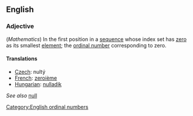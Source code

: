 ==English==

===Adjective===

(''Mathematics'') In the first position in a [[sequence]] whose index set has [[zero]] as its smallest [[element]]; the [[ordinal number]] corresponding to zero.

====Translations====

*[[Czech]]: nultý
*[[French]]: [[zeroième]]
*[[Hungarian]]: [[nulladik]]

''See also'' [[null]]

[[Category:English ordinal numbers]]